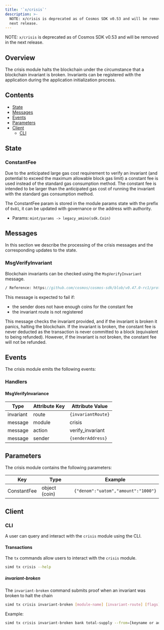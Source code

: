 ```yaml
---
title: '`x/crisis`'
description: >-
  NOTE: x/crisis is deprecated as of Cosmos SDK v0.53 and will be removed in the
  next release.
---
```


NOTE: `x/crisis` is deprecated as of Cosmos SDK v0.53 and will be removed in the next release.

## Overview

The crisis module halts the blockchain under the circumstance that a blockchain
invariant is broken. Invariants can be registered with the application during the
application initialization process.

## Contents

* [State](#state)
* [Messages](#messages)
* [Events](#events)
* [Parameters](#parameters)
* [Client](#client)
  * [CLI](#cli)

## State

### ConstantFee

Due to the anticipated large gas cost requirement to verify an invariant (and
potential to exceed the maximum allowable block gas limit) a constant fee is
used instead of the standard gas consumption method. The constant fee is
intended to be larger than the anticipated gas cost of running the invariant
with the standard gas consumption method.

The ConstantFee param is stored in the module params state with the prefix of `0x01`,
it can be updated with governance or the address with authority.

* Params: `mint/params -> legacy_amino(sdk.Coin)`

## Messages

In this section we describe the processing of the crisis messages and the
corresponding updates to the state.

### MsgVerifyInvariant

Blockchain invariants can be checked using the `MsgVerifyInvariant` message.

```protobuf
/ Reference: https://github.com/cosmos/cosmos-sdk/blob/v0.47.0-rc1/proto/cosmos/crisis/v1beta1/tx.proto#L26-L42
```

This message is expected to fail if:

* the sender does not have enough coins for the constant fee
* the invariant route is not registered

This message checks the invariant provided, and if the invariant is broken it
panics, halting the blockchain. If the invariant is broken, the constant fee is
never deducted as the transaction is never committed to a block (equivalent to
being refunded). However, if the invariant is not broken, the constant fee will
not be refunded.

## Events

The crisis module emits the following events:

### Handlers

#### MsgVerifyInvariance

| Type      | Attribute Key | Attribute Value   |
| --------- | ------------- | ----------------- |
| invariant | route         | `{invariantRoute}`  |
| message   | module        | crisis            |
| message   | action        | verify\_invariant |
| message   | sender        | `{senderAddress}`   |

## Parameters

The crisis module contains the following parameters:

| Key         | Type          | Example                           |
| ----------- | ------------- | --------------------------------- |
| ConstantFee | object (coin) | `{"denom":"uatom","amount":"1000"}` |

## Client

### CLI

A user can query and interact with the `crisis` module using the CLI.

#### Transactions

The `tx` commands allow users to interact with the `crisis` module.

```bash
simd tx crisis --help
```

##### invariant-broken

The `invariant-broken` command submits proof when an invariant was broken to halt the chain

```bash
simd tx crisis invariant-broken [module-name] [invariant-route] [flags]
```

Example:

```bash
simd tx crisis invariant-broken bank total-supply --from=[keyname or address]
```
